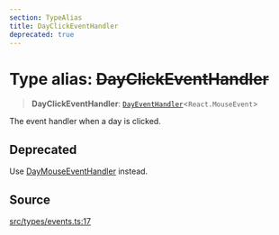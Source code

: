 ```yaml
---
section: TypeAlias
title: DayClickEventHandler
deprecated: true
---
```


# Type alias: ~~DayClickEventHandler~~

> **DayClickEventHandler**: [`DayEventHandler`](/docs/api/next/type-aliases/DayEventHandler.mdx)\<`React.MouseEvent`\>

The event handler when a day is clicked.

## Deprecated

Use [DayMouseEventHandler](/docs/api/next/type-aliases/DayMouseEventHandler.mdx) instead.

## Source

[src/types/events.ts:17](https://github.com/gpbl/react-day-picker/blob/45cca307e/src/types/events.ts#L17)
